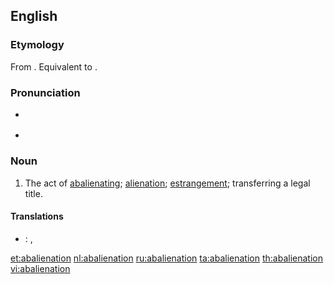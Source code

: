 {{also|abaliénation}}
==English==

===Etymology===
From {{etyl|la|en}} {{term|abalienatio|lang=la}}. Equivalent to {{suffix|abalienate|ion|lang=en}}.

===Pronunciation===
* {{a|GenAm}} {{IPA|/ˌæbˌeɪl.jəˈneɪ.ʃən/|/ˌæbˌeɪ.li.əˈneɪ.ʃən/|lang=en}}
* {{rhymes|eɪʃən|lang=en}}

===Noun===
{{en-noun}} {{term-context|archaic|lang=en}}

# {{context|legal|lang=en}} The act of [[abalienating]]; [[alienation]]; [[estrangement]]; transferring a legal title.

====Translations====
{{trans-top|act of abalienating}}
* {{ttbc|ru}}: {{t+|ru|психоз|m|tr=psixóz|sc=Cyrl}}, {{t|ru|[[психический|психическое]] [[расстройство]]|n|tr=psixíčeskoje rasstrójstvo|sc=Cyrl}}<!-- these translations seem overly broad -->
{{trans-mid}}
{{trans-bottom}}

[[et:abalienation]]
[[nl:abalienation]]
[[ru:abalienation]]
[[ta:abalienation]]
[[th:abalienation]]
[[vi:abalienation]]